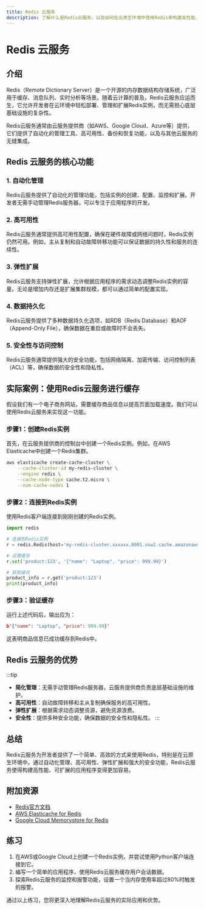 ```yaml
---
title: Redis 云服务
description: 了解什么是Redis云服务，以及如何在云原生环境中使用Redis来构建高性能、可扩展的应用程序。
---
```


# Redis 云服务

## 介绍

Redis（Remote Dictionary Server）是一个开源的内存数据结构存储系统，广泛用于缓存、消息队列、实时分析等场景。随着云计算的普及，Redis云服务应运而生，它允许开发者在云环境中轻松部署、管理和扩展Redis实例，而无需担心底层基础设施的复杂性。

Redis云服务通常由云服务提供商（如AWS、Google Cloud、Azure等）提供，它们提供了自动化的管理工具、高可用性、备份和恢复功能，以及与其他云服务的无缝集成。

## Redis 云服务的核心功能

### 1. 自动化管理
Redis云服务提供了自动化的管理功能，包括实例的创建、配置、监控和扩展。开发者无需手动管理Redis服务器，可以专注于应用程序的开发。

### 2. 高可用性
Redis云服务通常提供高可用性配置，确保在硬件故障或网络问题时，Redis实例仍然可用。例如，主从复制和自动故障转移功能可以保证数据的持久性和服务的连续性。

### 3. 弹性扩展
Redis云服务支持弹性扩展，允许根据应用程序的需求动态调整Redis实例的容量。无论是增加内存还是扩展集群规模，都可以通过简单的配置实现。

### 4. 数据持久化
Redis云服务提供了多种数据持久化选项，如RDB（Redis Database）和AOF（Append-Only File），确保数据在重启或故障时不会丢失。

### 5. 安全性与访问控制
Redis云服务通常提供强大的安全功能，包括网络隔离、加密传输、访问控制列表（ACL）等，确保数据的安全性和隐私性。

## 实际案例：使用Redis云服务进行缓存

假设我们有一个电子商务网站，需要缓存商品信息以提高页面加载速度。我们可以使用Redis云服务来实现这一功能。

### 步骤1：创建Redis实例
首先，在云服务提供商的控制台中创建一个Redis实例。例如，在AWS Elasticache中创建一个Redis集群。

```bash
aws elasticache create-cache-cluster \
    --cache-cluster-id my-redis-cluster \
    --engine redis \
    --cache-node-type cache.t2.micro \
    --num-cache-nodes 1
```

### 步骤2：连接到Redis实例
使用Redis客户端连接到刚刚创建的Redis实例。

```python
import redis

# 连接到Redis实例
r = redis.Redis(host='my-redis-cluster.xxxxxx.0001.usw2.cache.amazonaws.com', port=6379)

# 设置缓存
r.set('product:123', '{"name": "Laptop", "price": 999.99}')

# 获取缓存
product_info = r.get('product:123')
print(product_info)
```

### 步骤3：验证缓存
运行上述代码后，输出应为：

```json
b'{"name": "Laptop", "price": 999.99}'
```

这表明商品信息已成功缓存到Redis中。

## Redis 云服务的优势

:::tip
- **简化管理**：无需手动管理Redis服务器，云服务提供商负责底层基础设施的维护。
- **高可用性**：自动故障转移和主从复制确保服务的高可用性。
- **弹性扩展**：根据需求动态调整资源，避免资源浪费。
- **安全性**：提供多种安全功能，确保数据的安全性和隐私性。
:::

## 总结

Redis云服务为开发者提供了一个简单、高效的方式来使用Redis，特别是在云原生环境中。通过自动化管理、高可用性、弹性扩展和强大的安全功能，Redis云服务使得构建高性能、可扩展的应用程序变得更加容易。

## 附加资源

- [Redis官方文档](https://redis.io/documentation)
- [AWS Elasticache for Redis](https://aws.amazon.com/elasticache/redis/)
- [Google Cloud Memorystore for Redis](https://cloud.google.com/memorystore/docs/redis)

## 练习

1. 在AWS或Google Cloud上创建一个Redis实例，并尝试使用Python客户端连接到它。
2. 编写一个简单的应用程序，使用Redis云服务缓存用户会话数据。
3. 探索Redis云服务的监控和报警功能，设置一个当内存使用率超过80%时触发的报警。

通过以上练习，您将更深入地理解Redis云服务的实际应用和优势。